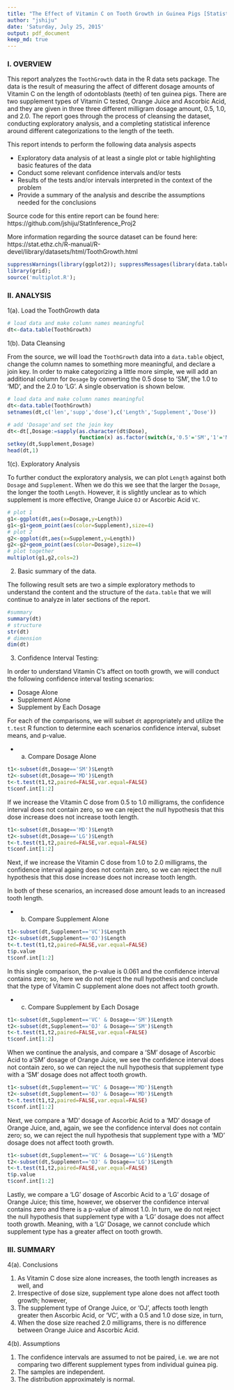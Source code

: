 ```yaml
---
title: "The Effect of Vitamin C on Tooth Growth in Guinea Pigs [Statistical Inference : Project - PART2 ]"
author: "jshiju"
date: 'Saturday, July 25, 2015'
output: pdf_document
keep_md: true
---
```


### I. OVERVIEW

This report analyzes the `ToothGrowth` data in the R data sets package. The data is the result of measuring the affect of different dosage amounts of Vitamin C on the length of odontoblasts (teeth) of ten guinea pigs.  There are two supplement types of Vitamin C tested, Orange Juice and Ascorbic Acid, and they are given in three three different milligram dosage amount, 0.5, 1.0, and 2.0.  The report goes through the process of cleansing the dataset, conducting exploratory analysis, and a completing statistical inference around different categorizations to the length of the teeth.

This report intends to perform the following data analysis aspects

* Exploratory data analysis of at least a single plot or table highlighting basic features of the data
* Conduct some relevant confidence intervals and/or tests
* Results of the tests and/or intervals interpreted in the context of the problem
* Provide a summary of the analysis and describe the assumptions needed for the conclusions

Source code for this entire report can be found here:  
https://github.com/jshiju/StatInference_Proj2

More information regarding the source dataset can be found here:   
https://stat.ethz.ch/R-manual/R-devel/library/datasets/html/ToothGrowth.html

``` r
suppressWarnings(library(ggplot2)); suppressMessages(library(data.table)); 
library(grid);
source('multiplot.R');
```
  

### II. ANALYSIS

1(a). Load the ToothGrowth data

``` r
# load data and make column names meaningful
dt<-data.table(ToothGrowth)
```

1(b). Data Cleansing

From the source, we will load the `ToothGrowth` data into a `data.table` object, change the column names to something more meaningful, and declare a join key. In order to make categorizing a little more simple, we will add an additional column for `Dosage` by converting the 0.5 dose to 'SM', the 1.0 to 'MD', and the 2.0 to 'LG'.  A single observation is shown below.
``` r
# load data and make column names meaningful
dt<-data.table(ToothGrowth)
setnames(dt,c('len','supp','dose'),c('Length','Supplement','Dose'))

# add 'Dosage'and set the join key
dt<-dt[,Dosage:=sapply(as.character(dt$Dose),
                       function(x) as.factor(switch(x,'0.5'='SM','1'='MD','2'='LG')))]
setkey(dt,Supplement,Dosage)
head(dt,1)
```
  
     
1(c). Exploratory Analysis

To further conduct the exploratory analysis, we can plot `Length` against both `Dosage` and `Supplement`.  When we do this we see that the larger the `Dosage`, the longer the tooth `Length`.  However, it is slightly unclear as to which supplement is more effective, Orange Juice `OJ` or Ascorbic Acid `VC`.  
``` r
# plot 1 
g1<-ggplot(dt,aes(x=Dosage,y=Length))
g1<-g1+geom_point(aes(color=Supplement),size=4)
# plot 2
g2<-ggplot(dt,aes(x=Supplement,y=Length))
g2<-g2+geom_point(aes(color=Dosage),size=4)
# plot together
multiplot(g1,g2,cols=2)
```
  

2. Basic summary of the data.

The following result sets are two a simple exploratory methods to understand the content and the structure of the `data.table` that we will continue to analyze in later sections of the report.
``` r
#summary
summary(dt)
# structure
str(dt)
# dimension
dim(dt)
```



3. Confidence Interval Testing:

In order to understand Vitamin C's affect on tooth growth, we will conduct the following confidence interval testing scenarios:  

- Dosage Alone
- Supplement Alone
- Supplement by Each Dosage

For each of the comparisons, we will subset `dt` appropriately and utilize the `t.test` R function to determine each scenarios confidence interval, subset means, and p-value.
  
     
* (a) Compare Dosage Alone
``` r
t1<-subset(dt,Dosage=='SM')$Length
t2<-subset(dt,Dosage=='MD')$Length
t<-t.test(t1,t2,paired=FALSE,var.equal=FALSE)
t$conf.int[1:2]
```
If we increase the Vitamin C dose from 0.5 to 1.0 milligrams, the confidence interval does not contain zero, so we can reject the null hypothesis that this dose increase does not increase tooth length.

``` r
t1<-subset(dt,Dosage=='MD')$Length
t2<-subset(dt,Dosage=='LG')$Length
t<-t.test(t1,t2,paired=FALSE,var.equal=FALSE)
t$conf.int[1:2]
```
Next, if we increase the Vitamin C dose from 1.0 to 2.0 milligrams, the confidence interval againg does not contain zero, so we can reject the null hypothesis that this dose increase does not increase tooth length.

In both of these scenarios, an increased dose amount leads to an increased tooth length.
  
* (b) Compare Supplement Alone
``` r
t1<-subset(dt,Supplement=='VC')$Length
t2<-subset(dt,Supplement=='OJ')$Length
t<-t.test(t1,t2,paired=FALSE,var.equal=FALSE)
t$p.value
t$conf.int[1:2]
```

In this single comparison, the p-value is 0.061 and the confidence interval contains zero; so, here we do not reject the null hypothesis and conclude that the type of Vitamin C supplement alone does not affect tooth growth.
  
     
* (c) Compare Supplement by Each Dosage
``` r
t1<-subset(dt,Supplement=='VC' & Dosage=='SM')$Length
t2<-subset(dt,Supplement=='OJ' & Dosage=='SM')$Length
t<-t.test(t1,t2,paired=FALSE,var.equal=FALSE)
t$conf.int[1:2]
```

When we continue the analysis, and compare a 'SM' dosage of Ascorbic Acid to a'SM' dosage of Orange Juice, we see the confidence interval does not contain zero, so we can reject the null hypothesis that supplement type with a 'SM' dosage does not affect tooth growth.
  
     
``` r
t1<-subset(dt,Supplement=='VC' & Dosage=='MD')$Length
t2<-subset(dt,Supplement=='OJ' & Dosage=='MD')$Length
t<-t.test(t1,t2,paired=FALSE,var.equal=FALSE)
t$conf.int[1:2]
```
Next, we compare a 'MD' dosage of Ascorbic Acid to a 'MD' dosage of Orange Juice, and, again, we see the confidence interval does not contain zero; so, we can reject the null hypothesis that supplement type with a 'MD' dosage does not affect tooth growth.
  
    
``` r
t1<-subset(dt,Supplement=='VC' & Dosage=='LG')$Length
t2<-subset(dt,Supplement=='OJ' & Dosage=='LG')$Length
t<-t.test(t1,t2,paired=FALSE,var.equal=FALSE)
t$p.value
t$conf.int[1:2]
```

Lastly, we compare a 'LG' dosage of Ascorbic Acid to a 'LG' dosage of Orange Juice; this time, however, we observer the confidence interval contains zero and there is a p-value of almost 1.0.  In turn, we do not reject the null hypothesis that supplement type with a 'LG' dosage does not affect tooth growth.  Meaning, with a 'LG' Dosage, we cannot conclude which supplement type has a greater affect on tooth growth.
  
### III. SUMMARY    
4(a). Conclusions

1. As Vitamin C dose size alone increases, the tooth length increases as well, and
2. Irrespective of dose size, supplement type alone does not affect tooth growth; however,
3. The supplement type of Orange Juice, or 'OJ', affects tooth length greater then Ascorbic Acid, or 'VC', with a 0.5 and 1.0 dose size, in turn, 
4. When the dose size reached 2.0 milligrams, there is no difference between Orange Juice and Ascorbic Acid.
  
     
4(b). Assumptions

1. The confidence intervals are assumed to not be paired, i.e. we are not comparing two different supplement types from individual guinea pig.
2. The samples are independent.
3. The distribution approximately is normal.